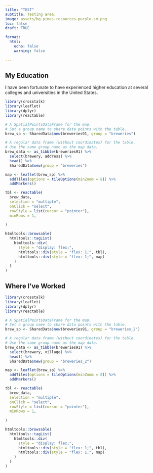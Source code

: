 ```yaml
---
title: "TEST"
subtitle: Testing area.
image: assets/bg-pines-resources-purple-sm.png
toc: false
draft: TRUE

format:
  html:
    echo: false
    warning: false
    
---
```


  <!--  $if(image)$ -->
  <!--   <img src=$image$ alt=$image-alt$ class="image-cover"> -->
  <!-- $endif$ -->


## My Education

I have been fortunate to have experienced higher education at several colleges and universities in the United States.

```r
library(crosstalk)
library(leaflet)
library(dplyr)
library(reactable)

# A SpatialPointsDataFrame for the map.
# Set a group name to share data points with the table.
brew_sp <- SharedData$new(breweries91, group = "breweries")

# A regular data frame (without coordinates) for the table.
# Use the same group name as the map data.
brew_data <- as_tibble(breweries91) %>%
  select(brewery, address) %>%
  head() %>% 
  SharedData$new(group = "breweries")

map <- leaflet(brew_sp) %>%
  addTiles(options = tileOptions(minZoom = 8)) %>%
  addMarkers()

tbl <- reactable(
  brew_data,
  selection = "multiple",
  onClick = "select",
  rowStyle = list(cursor = "pointer"),
  minRows = 1,
  
)

htmltools::browsable(
  htmltools::tagList(
    htmltools::div(
      style = "display: flex;",
      htmltools::div(style = "flex: 1;", tbl),
      htmltools::div(style = "flex: 1;", map)
    )
  )
)

```


## Where I've Worked

```r
library(crosstalk)
library(leaflet)
library(dplyr)
library(reactable)

# A SpatialPointsDataFrame for the map.
# Set a group name to share data points with the table.
brew_sp <- SharedData$new(breweries91, group = "breweries_2")

# A regular data frame (without coordinates) for the table.
# Use the same group name as the map data.
brew_data <- as_tibble(breweries91) %>%
  select(brewery, village) %>%
  head() %>% 
  SharedData$new(group = "breweries_2")

map <- leaflet(brew_sp) %>%
  addTiles(options = tileOptions(minZoom = 8)) %>%
  addMarkers()

tbl <- reactable(
  brew_data,
  selection = "multiple",
  onClick = "select",
  rowStyle = list(cursor = "pointer"),
  minRows = 1,
  
)

htmltools::browsable(
  htmltools::tagList(
    htmltools::div(
      style = "display: flex;",
      htmltools::div(style = "flex: 1;", tbl),
      htmltools::div(style = "flex: 1;", map)
    )
  )
)

```
